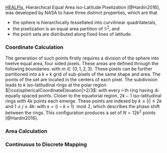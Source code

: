 [HEALPix](/documentation/acronyms.qmd), Hierarchical Equal Area iso-Latitude Pixelization [@Hardin2016], was developed by NASA to have three distinct properties, which are that

* the sphere is hierarchically tessellated into curvilinear quadrilaterals,
* the pixelization is an equal area partition of $\mathbb{S}^2$, and
* the point sets are distributed along fixed lines of latitude.


### Coordinate Calculation

The generation of such points firstly requires a division of the sphere into twelve equal area, four sided pixels. These areas are defined through the following boundaries:
\begin{align}
    |\cos\sphericalCoordinateElevation| > \frac{2}{3}, & \qquad \sphericalCoordinateAzimuth = m\frac{\pi}{2},\\
    \cos\sphericalCoordinateElevation = \frac{-2-4m}{3} + \frac{8\sphericalCoordinateAzimuth}{3\pi}, & \qquad \frac{m\pi}{2} \leq \sphericalCoordinateAzimuth \leq \frac{(m+1)\pi}{2}, \\
    \cos\sphericalCoordinateElevation = \frac{2-4m}{3}-\frac{8\sphericalCoordinateAzimuth}{3\pi}, & \qquad \frac{-(m+1)\pi}{2} \leq \sphericalCoordinateAzimuth \leq \frac{-m\pi}{2}.
\end{align}
with $m \in \left\{0,1,2,3\right\}$. These pixels can be further partitioned into a $k \times k$ grid of sub-pixels of the same shape and area. The points of the set are located in the centers of each pixel. The subdivision leads to $k$ iso-latitudinal rings at the polar region $|\cos\sphericalCoordinateElevation|>2/3$:
\begin{equation}
    |\cos\sphericalCoordinateElevation_i|=1-\frac{i^2}{3k^2}, \qquad \sphericalCoordinateAzimuth_j=\frac{\pi}{2i} \left( j - \frac{1}{2} \right),
\end{equation}
with every $i$-th ring having $4i$ equally spaced points. Closer to the equatorial region, $2k-1$ iso-latitudinal rings with $4k$ points each emerge. These points are indexed by $k \leq |i| \leq 2k$ and $1 \leq j \leq 4k$:
\begin{equation}
    |\cos\sphericalCoordinateElevation_i| = \frac{4}{3} - \frac{2i}{3k}, \qquad \sphericalCoordinateAzimuth_j = \frac{\pi}{2k} \left( j - \frac{s}{2} \right)
\end{equation}
with $s = (i-k+1) \mod 2$, which describes the phase shift between the rings. This configuration produces a set of $N=12k^2$ points [@Hardin2016].


### Area Calculation


### Continuous to Discrete Mapping
